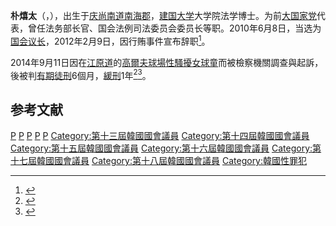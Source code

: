 {{Infobox_President
| name = 朴熺太
| original_name = {{lang|ko|박희태}}
| image =박희태.jpg
| imagesize =
| country = {{ROK}}
| order =18
| office = 韩国国会议长
| president =
| term_start = 2010年6月8日
| term_end =2012年2月9日
| predecessor = [[金炯旿|金炯旿]]
| successor =
| birth_date = {{birth_date_and_age|1938|8|9}}
| birth_place = [[File:Flag_of_Japan.svg|25px]] [[朝鮮日治時期|日治朝鮮]][[庆尚南道|庆尚南道]][[南海郡_(韩国)|南海郡]]
| native_place =
| spouse =
| religion = [[基督教|基督教]]
| party = [[大國家黨|大國家黨]]
}}
'''朴熺太'''（{{lang-ko|박희태}}，{{bd|1938年|8月9日|}}），出生于[[庆尚南道|庆尚南道]][[南海郡_(韩国)|南海郡]]，[[建国大学|建国大学]]大学院法学博士。为前[[大国家党|大国家党]]代表，曾任法务部长官、国会法例司法委员会委员长等职。2010年6月8日，当选为[[韩国国会议长|国会议长]]，2012年2月9日，因行贿事件宣布辞职<ref>{{Cite web |url=http://news.sina.com.cn/w/p/2012-02-09/085723906099.shtml |title=存档副本 |access-date=2012-03-28 |archive-date=2019-09-17 |archive-url=https://web.archive.org/web/20190917164515/http://news.sina.com.cn/w/p/2012-02-09/085723906099.shtml |dead-url=no }}</ref>。

2014年9月11日因在[[江原道_(韓國)|江原道]]的[[高爾夫球場|高爾夫球場]][[性騷擾|性騷擾]][[球僮_(高爾夫球)|女球童]]而被檢察機關調查與起訴，後被判[[有期徒刑|有期徒刑]]6個月，[[緩刑|緩刑]]1年<ref>{{Cite web |last=이재현 |date=2014-09-13 |title=경찰 '성추행 혐의' 박희태 전국회의장 출석요구 방침 |url=https://www.yna.co.kr/view/AKR20140913028600062 |website=연합뉴스 |language=ko |access-date=2022-06-30 |archive-date=2022-06-29 |archive-url=https://web.archive.org/web/20220629080946/https://www.yna.co.kr/view/AKR20140913028600062 }}</ref><ref>{{Cite web |last=이재현 |date=2016-01-20 |title='캐디 성추행' 박희태 전 국회의장 항소심도 징역형 |url=https://www.yna.co.kr/view/AKR20160120137400062 |website=연합뉴스 |language=ko |access-date=2022-06-30 |archive-date=2022-06-29 |archive-url=https://web.archive.org/web/20220629082620/https://www.yna.co.kr/view/AKR20160120137400062 }}</ref>。

==参考文献==
<references/>
[[Category:首尔大学法科大学校友|P]]
[[Category:大韩民国国会议长|P]]
[[Category:建國大學校友|P]]
[[Category:慶尚南道出身人物|P]]
[[Category:朴姓|P]]
[[Category:第十三屆韓國國會議員|Category:第十三屆韓國國會議員]]
[[Category:第十四屆韓國國會議員|Category:第十四屆韓國國會議員]]
[[Category:第十五屆韓國國會議員|Category:第十五屆韓國國會議員]]
[[Category:第十六屆韓國國會議員|Category:第十六屆韓國國會議員]]
[[Category:第十七屆韓國國會議員|Category:第十七屆韓國國會議員]]
[[Category:第十八屆韓國國會議員|Category:第十八屆韓國國會議員]]
[[Category:韓國性罪犯|Category:韓國性罪犯]]